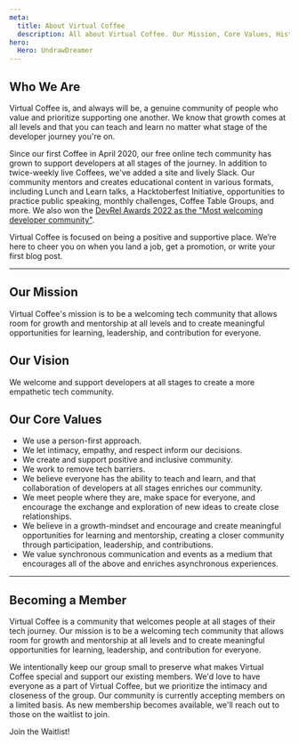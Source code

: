 ```yaml
---
meta:
  title: About Virtual Coffee
  description: All about Virtual Coffee. Our Mission, Core Values, History, and more.
hero:
  Hero: UndrawDreamer
---
```



## Who We Are

Virtual Coffee is, and always will be, a genuine community of people who value and prioritize supporting one another. We know that growth comes at all levels and that you can teach and learn no matter what stage of the developer journey you're on.

Since our first Coffee in April 2020, our free online tech community has grown to support developers at all stages of the journey. In addition to twice-weekly live Coffees, we've added a site and lively Slack. Our community mentors and creates educational content in various formats, including Lunch and Learn talks, a Hacktoberfest Initiative, opportunities to practice public speaking, monthly challenges, Coffee Table Groups, and more. We also won the [DevRel Awards 2022 as the "Most welcoming developer community"](https://youtu.be/uIby7vyYHVg).

Virtual Coffee is focused on being a positive and supportive place. We’re here to cheer you on when you land a job, get a promotion, or write your first blog post.

---

## Our Mission

Virtual Coffee's mission is to be a welcoming tech community that allows room for growth and mentorship at all levels and to create meaningful opportunities for learning, leadership, and contribution for everyone.

## Our Vision

We welcome and support developers at all stages to create a more empathetic tech community.

## Our Core Values

- We use a person-first approach.
- We let intimacy, empathy, and respect inform our decisions.
- We create and support positive and inclusive community.
- We work to remove tech barriers.
- We believe everyone has the ability to teach and learn, and that collaboration of developers at all stages enriches our community.
- We meet people where they are, make space for everyone, and encourage the exchange and exploration of new ideas to create close relationships.
- We believe in a growth-mindset and encourage and create meaningful opportunities for learning and mentorship, creating a closer community through participation, leadership, and contributions.
- We value synchronous communication and events as a medium that encourages all of the above and enriches asynchronous experiences.

---

## Becoming a Member

Virtual Coffee is a community that welcomes people at all stages of their tech journey. Our mission is to be a welcoming tech community that allows room for growth and mentorship at all levels and to create meaningful opportunities for learning, leadership, and contribution for everyone.

We intentionally keep our group small to preserve what makes Virtual Coffee special and support our existing members. We'd love to have everyone as a part of Virtual Coffee, but we prioritize the intimacy and closeness of the group. Our community is currently accepting members on a limited basis. As new membership becomes available, we'll reach out to those on the waitlist to join.

<Link href="/join" className="text-lg">
	Join the Waitlist!
</Link>
